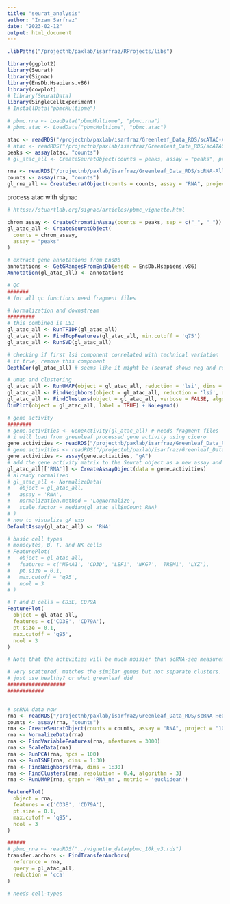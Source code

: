 ```yaml
---
title: "seurat_analysis"
author: "Irzam Sarfraz"
date: "2023-02-12"
output: html_document
---
```


```r
.libPaths("/projectnb/paxlab/isarfraz/RProjects/libs")

library(ggplot2)
library(Seurat)
library(Signac)
library(EnsDb.Hsapiens.v86)
library(cowplot)
# library(SeuratData)
library(SingleCellExperiment)
# InstallData("pbmcMultiome")

# pbmc.rna <- LoadData("pbmcMultiome", "pbmc.rna")
# pbmc.atac <- LoadData("pbmcMultiome", "pbmc.atac")
```

```r
atac <- readRDS("/projectnb/paxlab/isarfraz/Greenleaf_Data_RDS/scATAC-All-Hematopoiesis-MPAL-191120.rds")
# atac <- readRDS("/projectnb/paxlab/isarfraz/Greenleaf_Data_RDS/scATAC-Healthy-Hematopoiesis-191120.rds")
peaks <- assay(atac, "counts")
# gl_atac_all <- CreateSeuratObject(counts = peaks, assay = "peaks", project = "10x_ATAC")

rna <- readRDS("/projectnb/paxlab/isarfraz/Greenleaf_Data_RDS/scRNA-All-Hematopoiesis-MPAL-191120.rds")
counts <- assay(rna, "counts")
gl_rna_all <- CreateSeuratObject(counts = counts, assay = "RNA", project = "10x_ATAC")
```

process atac with signac

```r
# https://stuartlab.org/signac/articles/pbmc_vignette.html

chrom_assay <- CreateChromatinAssay(counts = peaks, sep = c("_", "_"))
gl_atac_all <- CreateSeuratObject(
  counts = chrom_assay,
  assay = "peaks"
)

# extract gene annotations from EnsDb
annotations <- GetGRangesFromEnsDb(ensdb = EnsDb.Hsapiens.v86)
Annotation(gl_atac_all) <- annotations

# QC
#######
# for all qc functions need fragment files

# Normalization and downstream
#########
# this combined is LSI
gl_atac_all <- RunTFIDF(gl_atac_all)
gl_atac_all <- FindTopFeatures(gl_atac_all, min.cutoff = 'q75')
gl_atac_all <- RunSVD(gl_atac_all)

# checking if first lsi component correlated with technical variation
# if true, remove this component
DepthCor(gl_atac_all) # seems like it might be (seurat shows neg and removes, also for pos?)

# umap and clustering
gl_atac_all <- RunUMAP(object = gl_atac_all, reduction = 'lsi', dims = 2:30)
gl_atac_all <- FindNeighbors(object = gl_atac_all, reduction = 'lsi', dims = 2:30)
gl_atac_all <- FindClusters(object = gl_atac_all, verbose = FALSE, algorithm = 3)
DimPlot(object = gl_atac_all, label = TRUE) + NoLegend()

# gene activity
########
# gene.activities <- GeneActivity(gl_atac_all) # needs fragment files
# i will load from greenleaf processed gene activity using cicero
gene.activities <- readRDS("/projectnb/paxlab/isarfraz/Greenleaf_Data_RDS/scATAC-Cicero-GA-Hematopoiesis-MPAL-191120.rds")
# gene.activities <- readRDS("/projectnb/paxlab/isarfraz/Greenleaf_Data_RDS/scATAC-Cicero-GA-Hematopoiesis-191120.rds")
gene.activities <- assay(gene.activities, "gA")
# add the gene activity matrix to the Seurat object as a new assay and normalize it
gl_atac_all[['RNA']] <- CreateAssayObject(data = gene.activities)
# already normalized
# gl_atac_all <- NormalizeData(
#   object = gl_atac_all,
#   assay = 'RNA',
#   normalization.method = 'LogNormalize',
#   scale.factor = median(gl_atac_all$nCount_RNA)
# )
# now to visualize gA exp
DefaultAssay(gl_atac_all) <- 'RNA'

# basic cell types
# monocytes, B, T, and NK cells
# FeaturePlot(
#   object = gl_atac_all,
#   features = c('MS4A1', 'CD3D', 'LEF1', 'NKG7', 'TREM1', 'LYZ'),
#   pt.size = 0.1,
#   max.cutoff = 'q95',
#   ncol = 3
# )

# T and B cells = CD3E, CD79A
FeaturePlot(
  object = gl_atac_all,
  features = c('CD3E', 'CD79A'),
  pt.size = 0.1,
  max.cutoff = 'q95',
  ncol = 3
)

# Note that the activities will be much noisier than scRNA-seq measurements. This is because they represent measurements from sparse chromatin data, and because they assume a general correspondence between gene body/promoter accessibility and gene expression which may not always be the case. 

# very scattered. matches the similar genes but not separate clusters.
# just use healthy? or what greenleaf did
###################
############


# scRNA data now
rna <- readRDS("/projectnb/paxlab/isarfraz/Greenleaf_Data_RDS/scRNA-Healthy-Hematopoiesis-191120.rds")
counts <- assay(rna, "counts")
rna <- CreateSeuratObject(counts = counts, assay = "RNA", project = "10x_ATAC")
rna <- NormalizeData(rna)
rna <- FindVariableFeatures(rna, nfeatures = 3000)
rna <- ScaleData(rna)
rna <- RunPCA(rna, npcs = 100)
rna <- RunTSNE(rna, dims = 1:30)
rna <- FindNeighbors(rna, dims = 1:30)
rna <- FindClusters(rna, resolution = 0.4, algorithm = 3)
rna <- RunUMAP(rna, graph = 'RNA_nn', metric = 'euclidean')

FeaturePlot(
  object = rna,
  features = c('CD3E', 'CD79A'),
  pt.size = 0.1,
  max.cutoff = 'q95',
  ncol = 3
)

######
# pbmc_rna <- readRDS("../vignette_data/pbmc_10k_v3.rds")
transfer.anchors <- FindTransferAnchors(
  reference = rna,
  query = gl_atac_all,
  reduction = 'cca'
)

# needs cell-types


```


